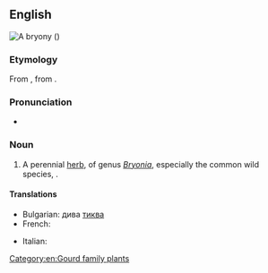 {{also|Bryony}}

==English==
[[File:P1000627 Bryonia dioica (Cucurbitaceae) Plant.JPG|thumb|A '''bryony''' ({{taxlink|Bryonia dioica|species|noshow=1}})]]
{{wikipedia}}
{{wikispecies|Bryonia}}

===Etymology===
From {{etyl|la|en}} {{m|la|bryōnia||bryony}}, from {{etyl|grc|en}} {{m|grc|βρυωνία||bryony}}.

===Pronunciation===
* {{IPA|/ˈbɹaɪəni/|lang=en}}

===Noun===
{{en-noun|~|bryonies}}

# A perennial [[herb]], of genus ''[[Bryonia]]'', especially the common wild species, {{taxlink|Bryonia dioica|species|noshow=1}}.

====Translations====
{{trans-top|herb of ''Bryonia''}}
* Bulgarian: дива [[тиква]]
* French: {{t+|fr|brione|f}}
{{trans-mid}}
* Italian: {{t|it|brionia|f}}
{{trans-bottom}}

[[Category:en:Gourd family plants]]